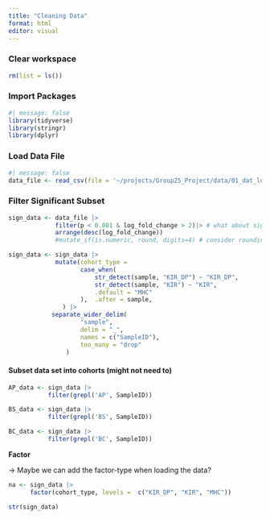 ```yaml
---
title: "Cleaning Data"
format: html
editor: visual
---
```


### Clear workspace

```r
rm(list = ls())
```

### Import Packages

```r
#| message: false
library(tidyverse)
library(stringr)
library(dplyr)
```

### Load Data File

```r
#| message: false
data_file <- read_csv(file = '~/projects/Group25_Project/data/01_dat_load.csv')
```

### Filter Significant Subset

```r
sign_data <- data_file |>
             filter(p < 0.001 & log_fold_change > 2)|> # what about sign. negative change?
             arrange(desc(log_fold_change))
             #mutate_if(is.numeric, round, digits=4) # consider rounding
```

```r
sign_data <- sign_data |>
             mutate(cohort_type = 
                    case_when(
                        str_detect(sample, "KIR_DP") ~ "KIR_DP",
                        str_detect(sample, "KIR") ~ "KIR",
                        .default = "MHC"
                    ),  .after = sample, 
               ) |>
            separate_wider_delim(
                    "sample",
                    delim = "_",
                    names = c("SampleID"),
                    too_many = "drop"
                )


```

#### Subset data set into cohorts (might not need to)

```r
AP_data <- sign_data |>
           filter(grepl('AP', SampleID))

BS_data <- sign_data |>
           filter(grepl('BS', SampleID))

BC_data <- sign_data |>
           filter(grepl('BC', SampleID))
```

**Factor**

-\> Maybe we can add the factor-type when loading the data?

```r
na <- sign_data |>
      factor(cohort_type, levels =  c("KIR_DP", "KIR", "MHC"))

```

```r
str(sign_data)
```
